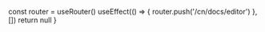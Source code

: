 
  const router = useRouter()
  useEffect(() => {
    router.push('/cn/docs/editor')
  }, [])
  return null
}
